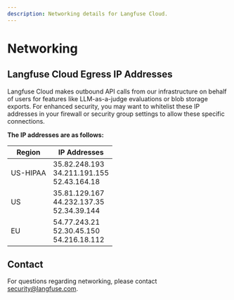 ```yaml
---
description: Networking details for Langfuse Cloud.
---
```


# Networking


## Langfuse Cloud Egress IP Addresses

Langfuse Cloud makes outbound API calls from our infrastructure on behalf of users for features like LLM-as-a-judge evaluations or blob storage exports. For enhanced security, you may want to whitelist these IP addresses in your firewall or security group settings to allow these specific connections.

**The IP addresses are as follows:**

| Region    | IP Addresses    |
|-----------|----------------|
| US-HIPAA  | 35.82.248.193<br/>34.211.191.155<br/>52.43.164.18 |
| US        | 35.81.129.167<br/>44.232.137.35<br/>52.34.39.144 |
| EU        | 54.77.243.21<br/>52.30.45.150<br/>54.216.18.112 |



## Contact

For questions regarding networking, please contact security@langfuse.com.
